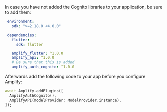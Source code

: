 In case you have not added the Cognito libraries to your application, be sure to add them:

```yaml
 environment:
   sdk: ">=2.18.0 <4.0.0"

 dependencies:
   flutter:
     sdk: flutter

   amplify_flutter: ^1.0.0
   amplify_api: ^1.0.0
   # Be sure that this is added
   amplify_auth_cognito: ^1.0.0
```

Afterwards add the following code to your app before you configure Amplify:

```dart
await Amplify.addPlugins([
  AmplifyAuthCognito(), 
  AmplifyAPI(modelProvider: ModelProvider.instance),
]);
```
